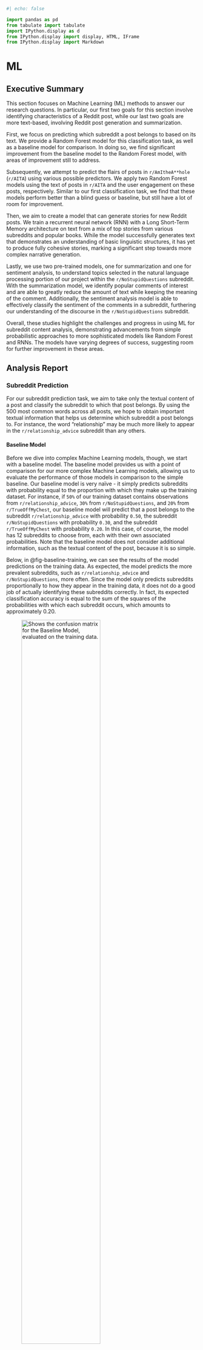 ```python
#| echo: false

import pandas as pd
from tabulate import tabulate
import IPython.display as d
from IPython.display import display, HTML, IFrame
from IPython.display import Markdown


```

# ML

## Executive Summary

This section focuses on Machine Learning (ML) methods to answer our research questions. In particular, our first two goals for this section involve identifying characteristics of a Reddit post, while our last two goals are more text-based, involving Reddit post generation and summarization.

First, we focus on predicting which subreddit a post belongs to based on its text. We provide a Random Forest model for this classification task, as well as a baseline model for comparison. In doing so, we find significant improvement from the baseline model to the Random Forest model, with areas of improvement still to address.

Subsequently, we attempt to predict the flairs of posts in `r/AmItheA**hole` (`r/AITA`) using various possible predictors. We apply two Random Forest models using the text of posts in `r/AITA` and the user engagement on these posts, respectively. Similar to our first classification task, we find that these models perform better than a blind guess or baseline, but still have a lot of room for improvement. 

Then, we aim to create a model that can generate stories for new Reddit posts. We train a recurrent neural network (RNN) with a Long Short-Term Memory architecture on text from a mix of top stories from various subreddits and popular books. While the model successfully generates text that demonstrates an understanding of basic linguistic structures, it has yet to produce fully cohesive stories, marking a significant step towards more complex narrative generation.

Lastly, we use two pre-trained models, one for summarization and one for sentiment analysis, to understand topics selected in the natural language processing portion of our project within the `r/NoStupidQuestions` subreddit. With the summarization model, we identify popular comments of interest and are able to greatly reduce the amount of text while keeping the meaning of the comment. Additionally, the sentiment analysis model is able to effectively classify the sentiment of the comments in a subreddit, furthering our understanding of the discourse in the `r/NoStupidQuestions` subreddit.

Overall, these studies highlight the challenges and progress in using ML for subreddit content analysis, demonstrating advancements from simple probabilistic approaches to more sophisticated models like Random Forest and RNNs. The models have varying degrees of success, suggesting room for further improvement in these areas.

## Analysis Report

### Subreddit Prediction

For our subreddit prediction task, we aim to take only the textual content of a post and classify the subreddit to which that post belongs. By using the 500 most common words across all posts, we hope to obtain important textual information that helps us determine which subreddit a post belongs to. For instance, the word “relationship” may be much more likely to appear in the `r/relationship_advice` subreddit than any others.

#### Baseline Model

Before we dive into complex Machine Learning models, though, we start with a baseline model. The baseline model provides us with a point of comparison for our more complex Machine Learning models, allowing us to evaluate the performance of those models in comparison to the simple baseline.
Our baseline model is very naïve - it simply predicts subreddits with probability equal to the proportion with which they make up the training dataset. For instance, if `50%` of our training dataset contains observations from `r/relationship_advice`, `30%` from `r/NoStupidQuestions`, and `20%` from `r/TrueOffMyChest`, our baseline model will predict that a post belongs to the subreddit `r/relationship_advice` with probability `0.50`, the subreddit `r/NoStupidQuestions` with probability `0.30`, and the subreddit `r/TrueOffMyChest` with probability `0.20`. In this case, of course, the model has 12 subreddits to choose from, each with their own associated probabilities. Note that the baseline model does not consider additional information, such as the textual content of the post, because it is so simple.

Below, in @fig-baseline-training, we can see the results of the model predictions on the training data. As expected, the model predicts the more prevalent subreddits, such as `r/relationship_advice` and `r/NoStupidQuestions`, more often. Since the model only predicts subreddits proportionally to how they appear in the training data, it does not do a good job of actually identifying these subreddits correctly. In fact, its expected classification accuracy is equal to the sum of the squares of the probabilities with which each subreddit occurs, which amounts to approximately 0.20.

![Shows the confusion matrix for the Baseline Model, evaluated on the training data.](img/ml-plots/baseline-cv-train-cm.png){#fig-baseline-training width=70%}

Below, in @fig-baseline-testing, we can see the results of the model predictions on the testing data. As expected, the model’s performance on the testing set is no different than on the training set. We find the same characteristics, with the model performing quite poorly.

![Shows the confusion matrix for the Baseline Model, evaluated on the testing data.](img/ml-plots/baseline-cv-test-cm.png){#fig-baseline-testing width=70%}

Below, in @fig-baseline-eval, is a summary table of the performance metrics for the baseline model on both the training and testing sets. Each metric reports values of approximately 0.20, which is to be expected with such a simple model. We look to improve this performance with a Random Forest model below.

```python
#| echo: false
#| label: fig-baseline-eval
#| fig-cap: "Shows the evaluation metrics for the Baseline Model Classifier."


width_percentage = "100%"
IFrame(src='img/ml-plots/baseline-eval.html', width=width_percentage, height=500)


```

#### Random Forest Model

In order to predict the subreddit to which a post belongs more effectively, we turn to the Random Forest. <add RF explanation here>.

Below, in @fig-random-forest-training, we can see the results of the model predictions on the training data. Here, we find that the performance of the model seems to outperform that of the baseline model, but still has its downfalls. The model predicts the two most prevalent subreddits, `r/relationship_advice` and `r/NoStupidQuestions`, nearly every time, failing to predict any of the less prevalent subreddits. In this sense, the model is vastly underperforming, as it is heavily biased to the subreddits that it has seen more often.

![Shows the confusion matrix for the Random Forest, evaluated on the training data.](img/ml-plots/random-forest-cv-train-cm.png){#fig-random-forest-training width=70%}

Below, in @fig-random-forest-testing, we can see the results of the model predictions on the testing data. As expected, the model’s performance on the testing set is no different than on the training set. We find the same characteristics, with the model performing well in some aspects, but with plenty of room for improvement.

![Shows the confusion matrix for the Random Forest, evaluated on the testing data.](img/ml-plots/random-forest-cv-test-cm.png){#fig-random-forest-testing width=70%}

Below, in @fig-random-forest-eval, is a summary table of the performance metrics for the Random Forest model on both the training and testing sets. Each metric reports values of approximately 0.50, which is a great improvement over the baseline model. However, we feel that further improvements can be made in order to achieve higher performance on our subreddit prediction task.

```python
#| echo: false
#| label: fig-random-forest-eval
#| fig-cap: "Shows the evaluation metrics for the Random Forest Classifier."


width_percentage = "100%"
IFrame(src='img/ml-plots/random-forest-eval.html', width=width_percentage, height=500)


```

::: {.callout-note appearance="simple"}
The code used for this section is available [here](https://github.com/gu-dsan6000/fall-2023-reddit-project-team-17/blob/main/code/project-ml/project-ml-predicting-subreddits.ipynb).
::: 

### Flair Prediction Using Random Forest Classification

In this section we attempted to predict what flair is assigned to posts in `r/AmItheA**hole` (`r/AITA`) based on various different predictors using a Random Forest (RF) model to attempt to predict how Redditors “judge” these stories posted on `r/AITA`. We then compared these models with their varying predictors and compared them to a baseline model (random chance).

The first RF model we applied to the `r/AITA` data using token counts of the five hundred most common words which were extracted using CountVectorizer in the NLP section previously. We chose fifty trees as our hyperparameter to be used across all models used in this section to allow for consistent comparisons. However, due to the imbalanced nature of the `r/AITA` posts (as established in the EDA section of this project), the dataset was downsampled so that none of the four primary flairs (A**hole, Not the A-hole, Everyone Sucks, No A-holes here) are overrepresented to the extent that they would significantly hinder model performance. After a training and testing data split, the model was trained on the training subset and various model metrics were calculated for both the training and testing subsets via a SparkML pipeline. Measures and visualizations of this model’s efficacy are displayed below.

![Shows the confusion matrix for the Random Forest, evaluated on the training data.](img/ml-plots/flair-text-cm-train-plot.png){#fig-flair-text-train width=70%}

![Shows the confusion matrix for the Random Forest, evaluated on the testing data.](img/ml-plots/flair-text-cm-test-plot.png){#fig-flair-text-test width=70%}

![Shows the evalutation metrics for the Random Forest.](img/ml-plots/flair-text-model-metrics-plot.png){#fig-flair-text-metrics width=70%}

Based on the metrics above, this model did not predict the flairs of these posts particularly accurately, but performed better than a blind random guess, which would have a theoretical accuracy of 25% compared to our model’s ~30-40%. For both the training and testing subsets, the model did an extremely poor job at predicting “Not the A-hole posts”. This model does perform reasonably well when predicting “Everyone Sucks” and “Asshole” flaired posts, but does not predict the posts with the more positively connoted flairs (No A-holes here and Not the A-hole).

Another potential set of predictors we identified were measures of user engagement, namely post “score” (number of upvotes minus number of downvotes) and the number of comments under a post. We applied a similar model using these predictors via another SparkML pipeline and compared them to the previous text-based model. The measures of model performance and confusion matrices are visualized below as such.

![Shows the confusion matrix for the Random Forest, evaluated on the training data.](img/ml-plots/flair-engagement-cm-train-plot.png){#fig-flair-engagement-train width=70%}

![Shows the confusion matrix for the Random Forest, evaluated on the training data.](img/ml-plots/flair-engagement-cm-test-plot.png){#fig-flair-engagement-test width=70%}

![Shows the evaluation metrics for the Random Forest.](img/ml-plots/flair-engagement-model-metrics-plot.png){#fig-flair-engagement-metrics width=70%}

As shown above, this model performs fairly similarly to the previous text-based model but with some slight improvements in some of the model performance metrics along with more comparative performance metrics of the model for the training and test sets. This model more effectively predicted posts with the flairs “Asshole” and “Everyone Sucks”  compared to the text-based model, but similarly struggled to correctly identify posts with more positive flairs. Ultimately, while this model does perform slightly better than the previous text-based model, especially at predicting the posts with more negative flairs attached, it still would not serve as an effective tool for accurately predicting these flairs on a larger scale. It is possible that these data are too homogeneous to be easily differentiated using a machine learning model, or using different models and/or hyperparameters may generate more accurate predictions.

We also include the evaluation metrics in @tbl-flair-model-metrics-df below:


```python
#| echo: false
#| label: tbl-flair-model-metrics-df
#| tbl-cap-location: bottom
#| tbl-cap: Displays the evaluation metrics of both engagement and text-based models.


df_1 = pd.read_csv("../data/ml-data/flair-engagement-model-metrics-df.csv")
		
df_1 = df_1.rename(columns={"Unnamed: 0": "Metric", "training": "Engagement Training", "test": "Engagement Test"})


df_2 = pd.read_csv("../data/ml-data/flair-text-model-metrics-df.csv")

df_2 = df_2.rename(columns={"Unnamed: 0": "Metric Text", "training": "Text Training", "test": "Text Test"})

joined_df = pd.concat([df_1, df_2], axis=1)

joined_df = joined_df.drop('Metric Text', axis=1)


# show
md = tabulate(joined_df, headers='keys', tablefmt='pipe', showindex=False)
Markdown(md)

```

::: {.callout-note appearance="simple"}
The code used for this section is available [here](https://github.com/gu-dsan6000/fall-2023-reddit-project-team-17/blob/main/code/project-ml/project-ml-aita-flair-prediction.ipynb).
:::

### Story Generation

::: {.callout-note appearance="tip"}
The saved model used for this section is available [here](https://github.com/gu-dsan6000/fall-2023-reddit-project-team-17/blob/main/data/ml-data/rnn_model_250_0.15.pth).
:::

In our project, we developed a story generation model using a recurrent neural network (RNN) model, which we built and trained using `PySpark` and `PyTorch`. To enhance the computation speed, we integrated CUDA into the process. Our data is the mix of top stories from various subreddits and popular books sourced externally, developed during the NLP portion of the project. The preprocessed portion of the dataset usable for training purposes is 1037 MB. We found that a smaller subset of 160.59 MB was adequate for the analysis.

The model's architecture is based on a Long Short-Term Memory (LSTM) layer, which captures long-term dependencies in sequential data. In our setup, we defined hyperparameters such as the input size of 128, hidden state at 256, and used a two-layer LSTM. The model has 12,766,510 trainable parameters.

For the training process, we set the learning rate at 0.01, a maximum of 100 epochs, and a batch size of 64. To ensure the model didn't overfit, we employed an early stopping mechanism with a patience of 5 epochs and a validation loss improvement threshold of 0.01. The Adam optimizer was chosen for optimization, paired with a cross-entropy loss function for calculating the model's error rate. The total training time was 1h 41 mins.

The training and validation perplexities are shown in @fig-rnn-training-validation-perplexity:

![Shows the training and validation perplexities of the RNN training process](img/ml-plots/training-validation-perplexity-plot-rnn.png){#fig-rnn-training-validation-perplexity}

To evaluate the model's effectiveness, we focused on loss and perplexity. A lower perplexity value suggests a higher predictive accuracy of the model. The model achieved a test loss of 1.6227 and a perplexity value of 5.0667, indicating a strong performance in predictive capabilities.

We were ready to generate stories with the trained. Some examples are shown in @tbl-rnn-generation:

| Prompt      | Generated Text |
| ----------- | ----------- |
| Once upon a time | Once upon a time to of a cause the gachen friends these any olden lands. it was the school all as the sach could boypheal, and they letes saying cut that ended about the told the asking.the said she so a kyastellow specially will wrong me have a glories and how in s |
| The sun set over the ancient, whispering forest   | The sun set over the ancient forest and the sating the told the thought the pressated the hassed has all she was hands and the and the and of didnt conday her that there you hands my like i was the and i was the told when and the put all into the done to the down the sately and stouse |
| The sound of sirens pierced the night | The sound of sirens pierced the night stack and the down, my fear that my bly and were expetes his slaring when it becheads icky that my feelt and want and contores she givated hours. we let me processings that i only and low that on a mord of the past finding to this because oulling th |

: Shows the prompt and generated text by the RNN model {#tbl-rnn-generation}



Although our model cannot yet generate cohesive stories, it's important to recognize the success in the underlying process. The characters produced by the model consistently combine to form coherent words, an ability that demonstrates the model's understanding of basic linguistic structures, a foundational step toward more complex story generation. This aspect of the model's output aligns well with the objectives of our project.

::: {.callout-note appearance="simple"}
The code used for this section is available [here](https://github.com/gu-dsan6000/fall-2023-reddit-project-team-17/blob/main/code/project-ml/project-nlp-posts-and-books-model.ipynb).
:::

### ML Models in `r/NoStupidQuestions`

#### Top Comment Summary Generation 


After all of the NLP work to identify comments that were scored high and contained the topic we had chosen, in this case comments related to COVID-19 in the subreddit `r/NoStupidQuestions`. We were successfully able to identify comments that we would be useful to summarize to better gain an understanding of the narrative in a particular subreddit. One example of this is below. 

The model used to perform this summarization was a “facebook/bart-large-cnn” [@lewis_bart_2019].


##### Before Summarization (After Stemming and removing StopWords):

> I can understand that frustration and getting tired of the cynicism or generation of toxic beliefs, but it should be noted that about that bit from his 1999 special about the immune system and all that, his family has outright said:
>
> Several times during the pandemic, Carlin has drawn attention for a routine from his 1999 special, “You Are All Diseased,” in which he mischievously suggests that a childhood spent swimming in the polluted Hudson River was the reason he didn’t catch polio.
>
> (“In my neighborhood, no one ever got polio,” he fulminates. “No one, ever. You know why? ’Cause we swam in raw sewage. It strengthened our immune systems. The polio never had a prayer.”)
>
> As Kelly Carlin explained, some viewers concluded — wrongly — that her father would have opposed coronavirus vaccines.
>
> “Everyone’s like, see? George Carlin would have been anti-vaccination,” she said. “And I’m like, no. My dad was pro-science, pro-rational thinking, pro-evidence-based medicine. The man was a heart patient for 30 years. When he was a kid and the polio vaccine became available, he got the polio vaccine.”
>
> ...
>
> In efforts to divine his opinion, some Carlin fans pointed to a 1990 interview he gave to Larry King, when he expressed his misgivings about the crude standup of Andrew Dice Clay: “His targets are underdogs, and comedy has traditionally picked on power — people who abuse their power,” Carlin said at the time.
>
> Kelly Carlin said her father “always took the stand that more speech is better than less speech” and would have supported Chappelle’s right to perform the special. But, she added, “if you’re a comedian, you’ve got to be funny.”



##### After Summarization:

> Carlin has drawn attention for a routine from his 1999 special, “You Are All Diseased.” He mischievously suggests that a childhood spent swimming in the polluted Hudson River was the reason he didn’t catch polio. Some viewers concluded — wrongly — that her father would have opposed coronavirus vaccines. “Everyone’s like, see? George Carlin would have been anti-vaccination,” she said. ‘I’m like, no. My dad was pro-science,. pro-rational thinking, pro-evidence-based medicine.



#### Sentiment Analysis in `r/NoStupidQuestions`

Another topic that we needed to understand in relation to the COVID-19 comments in `r/NoStupidQuestions` was the sentiment. To do this we used “yiyanghkust/finbert-tone” [@huang_span_2023] on HuggingFace. This gave us a better understanding of the subreddit with regard to our topic. The results of which are visualized in @fig-sentiment-analysis-plot. Additionally, this is just a small subset to show that the model worked.


![Shows the result of the sentiment analysis using the pre-trained model.](img/ml-plots/sentiment_analysis.png){#fig-sentiment-analysis-plot}

::: {.callout-note appearance="simple"}
The code used for this section is available [here](https://github.com/gu-dsan6000/fall-2023-reddit-project-team-17/blob/main/code/project-ml/topic_summarization.ipynb).
:::

